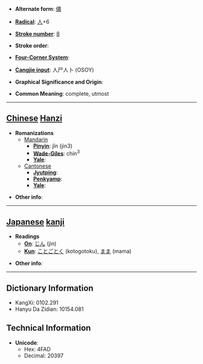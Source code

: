 * '''Alternate form''': [[儘]]

* '''[[Wiktionary:Chinese radical index| Radical]]''': [[Wiktionary:Chinese radical index 人|人]]+6

* '''[[Wiktionary:Chinese total strokes index|Stroke number]]''': [[Wiktionary:Chinese total strokes index 8|8]]

* '''Stroke order''': 

* '''[[Wiktionary:Chinese four corner index|Four-Corner System]]''': 

* '''[[Wiktionary:Chinese Cangjie index|Cangjie input]]''': 人尸人卜 (OSOY)

* '''Graphical Significance and Origin''': 

* '''Common Meaning''': complete, utmost

----

== [[Chinese]] [[Hanzi]] ==

* '''Romanizations'''
** [[Mandarin]]
*** '''[[Pinyin]]''': jǐn (jin3)
*** '''[[Wade-Giles]]''': chin<sup>3</sup>
*** '''[[Yale]]''': 
**[[Cantonese]]
***'''[[Jyutping]]''':
***'''[[Penkyamp]]''': 
***'''[[Yale]]''': 

* '''Other info''': 

----

== [[Japanese]] [[kanji]] ==

* '''Readings'''
** '''[[On]]''': [[じん]] (jin)
** '''[[Kun]]''': [[ことごとく]] (kotogotoku), [[まま]] (mama)

* '''Other info''':  

----

== Dictionary Information ==

* KangXi: 0102.291
* Hanyu Da Zidian: 10154.081

== Technical Information ==

* '''Unicode''':
** Hex: 4FAD
** Decimal: 20397